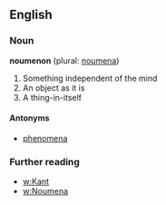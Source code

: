 ==English==

===Noun===

'''noumenon''' (plural: [[noumena]])
# Something independent of the mind
# An object as it is
# A thing-in-itself

====Antonyms====
* [[phenomena]]

=== Further reading ===
* [[w:Kant]]
* [[w:Noumena]]